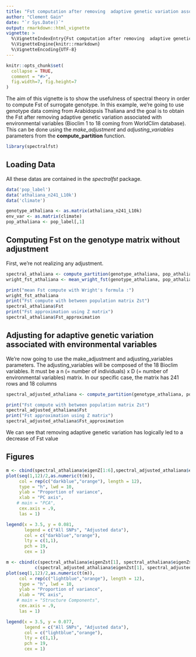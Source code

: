 ```yaml
---
title: "Fst computation after removing  adaptive genetic variation associated with environmental variables"
author: "Clement Gain"
date: "`r Sys.Date()`"
output: rmarkdown::html_vignette
vignette: >
  %\VignetteIndexEntry{Fst computation after removing  adaptive genetic variation associated with environmental variables}
  %\VignetteEngine{knitr::rmarkdown}
  %\VignetteEncoding{UTF-8}
---
```


```r
knitr::opts_chunk$set(
  collapse = TRUE,
  comment = "#>",
  fig.width=7, fig.height=7
)
```

The aim of this vignette is to show the usefulness of spectral theory in order to compute Fst of surrogate genotype. In this example, we're going to use genotype data coming from Arabidopsis Thaliana and the goal is to obtain the Fst after removing adaptive genetic variation associated with environmental variables (Bioclim 1 to 18 coming from WorldClim database). This can be done using the *make_adjustment* and *adjusting_variables* parameters from the **compute_partition** function.

```r
library(spectralfst)
```

## Loading Data

All these datas are contained in the *spectralfst* package.


```r
data('pop_label')
data('athaliana_n241_L10k')
data('climate')

genotype_athaliana <- as.matrix(athaliana_n241_L10k)
env_var <- as.matrix(climate)
pop_athaliana <- pop_label[,1]
```


## Computing Fst on the genotype matrix without adjustment

First, we're not realizing any adjustment.

```r
spectral_athaliana <- compute_partition(genotype_athaliana, pop_athaliana)
wright_fst_athaliana <- mean_wright_fst(genotype_athaliana, pop_athaliana)

print("mean Fst compute with Wright's formula :")
wright_fst_athaliana
print("Fst compute with between population matrix Zst")
spectral_athaliana$Fst
print("Fst approximation using Z matrix")
spectral_athaliana$Fst_approximation
```

## Adjusting for adaptive genetic variation associated with environmental variables 

We're now going to use the make_adjustment and adjusting_variables parameters. The adjusting_variables will be composed of the 18 Bioclim variables. It must be a n (= number of individuals) x D (= number of environmental variables) matrix. In our specific case, the matrix has 241 rows and 18 columns

```r
spectral_adjusted_athaliana <- compute_partition(genotype_athaliana, pop_athaliana, make_adjustment = T, adjusting_variables = env_var)

print("Fst compute with between population matrix Zst")
spectral_adjusted_athaliana$Fst
print("Fst approximation using Z matrix")
spectral_adjusted_athaliana$Fst_approximation
```

We can see that removing adaptive genetic variation has logically led to a decrease of Fst value

## Figures

```r
m <- cbind(spectral_athaliana$eigenZ[1:6],spectral_adjusted_athaliana$eigenZ[1:6])
plot(seq(1,12)/2,as.numeric(t(m)), 
     col = rep(c("darkblue","orange"), length = 12), 
     type = "h", lwd = 10, 
     ylab = "Proportion of variance",
     xlab = "PC axis",
    # main = "PCA",
     cex.axis = .9,
     las = 1)

legend(x = 3.5, y = 0.081, 
       legend = c("All SNPs", "Adjusted data"),
       col = c("darkblue","orange"),
       lty = c(1,1),
       pch = 19,
       cex = 1)
```

```r
m <- cbind(c(spectral_athaliana$eigenZst[1], spectral_athaliana$eigenZs[1:5]),
           c(spectral_adjusted_athaliana$eigenZst[1], spectral_adjusted_athaliana$eigenZs[1:5]))
plot(seq(1,12)/2,as.numeric(t(m)), 
     col = rep(c("lightblue","orange"), length = 12), 
     type = "h", lwd = 10, 
     ylab = "Proportion of variance",
     xlab = "PC axis",
    # main = "Structure Components",
     cex.axis = .9,
     las = 1)

legend(x = 3.5, y = 0.077, 
       legend = c("All SNPs", "Adjusted data"),
       col = c("lightblue","orange"),
       lty = c(1,1),
       pch = 19,
       cex = 1)
```



